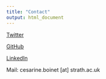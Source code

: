 ```yaml
---
title: "Contact"
output: html_document
---
```


[Twitter](https://twitter.com/BoinetCesarine)
 
[GitHub](https://github.com/cesarine-boinet)

[LinkedIn](https://www.linkedin.com/in/cesarine-boinet)
 
 Mail: cesarine.boinet [at] strath.ac.uk